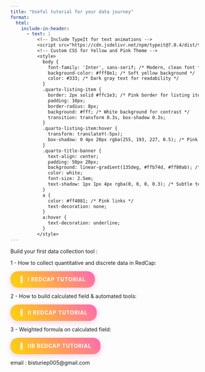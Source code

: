 ```yaml
---
title: "Useful tutorial for your data journey"
format:
  html:
    include-in-header: 
      - text: |
          <!-- Include TypeIt for text animations -->
          <script src="https://cdn.jsdelivr.net/npm/typeit@7.0.4/dist/typeit.min.js"></script>
          <!-- Custom CSS for Yellow and Pink Theme -->
          <style>
            body {
              font-family: 'Inter', sans-serif; /* Modern, clean font */
              background-color: #fff8e1; /* Soft yellow background */
              color: #333; /* Dark gray text for readability */
            }
            .quarto-listing-item {
              border: 2px solid #ffc1e3; /* Pink border for listing items */
              padding: 10px;
              border-radius: 8px;
              background: #fff; /* White background for contrast */
              transition: transform 0.3s, box-shadow 0.3s;
            }
            .quarto-listing-item:hover {
              transform: translateY(-5px);
              box-shadow: 0 4px 20px rgba(255, 193, 227, 0.5); /* Pink shadow */
            }
            .quarto-title-banner {
              text-align: center;
              padding: 50px 20px;
              background: linear-gradient(135deg, #ffb74d, #ff80ab); /* Gradient: yellow to pink */
              color: white;
              font-size: 2.5em;
              text-shadow: 1px 1px 4px rgba(0, 0, 0, 0.3); /* Subtle text shadow */
            }
            a {
              color: #ff4081; /* Pink links */
              text-decoration: none;
            }
            a:hover {
              text-decoration: underline;
            }
          </style>
---
```


Build your first data collection tool :

1 - How to collect quantitative and discrete data in RedCap:

<html>

<head>

```{=html}
<style>
        .logo-tutorial-button {
            display: inline-flex;
            align-items: center;
            background: linear-gradient(45deg, #FFD700, #FF69B4);
            color: white;
            padding: 12px 24px;
            border-radius: 20px;
            font-family: 'Inter', sans-serif;
            text-decoration: none;
            transition: all 0.3s ease;
            box-shadow: 0 4px 15px rgba(255,105,180,0.3);
            font-weight: bold;
            text-transform: uppercase;
            letter-spacing: 1px;
        }
        .logo-tutorial-button:hover {
            transform: scale(1.05);
            box-shadow: 0 6px 20px rgba(255,215,0,0.5);
            background: linear-gradient(45deg, #FFD700, #FF1493);
        }
        .logo-tutorial-button::before {
            content: '🎥';
            margin-right: 10px;
            font-size: 1.2em;
        }
    </style>
```
</head>

<body><a href="https://youtu.be/zWWHXvnTTBA" target="_blank" class="logo-tutorial-button"> I RedCap Tutorial </a></body>

</html>



2 - How to build calculated field & automated tools:

<html>

<head>

```{=html}
<style>
        .logo-tutorial-button {
            display: inline-flex;
            align-items: center;
            background: linear-gradient(45deg, #FFD700, #FF69B4);
            color: white;
            padding: 12px 24px;
            border-radius: 20px;
            font-family: 'Inter', sans-serif;
            text-decoration: none;
            transition: all 0.3s ease;
            box-shadow: 0 4px 15px rgba(222,105,180,0.3);
            font-weight: bold;
            text-transform: uppercase;
            letter-spacing: 1px;
        }
        .logo-tutorial-button:hover {
            transform: scale(1.05);
            box-shadow: 0 6px 20px rgba(222,215,0,0.5);
            background: linear-gradient(45deg, #FFD700, #FF1493);
        }
        .logo-tutorial-button::before {
            content: '🎥';
            margin-right: 10px;
            font-size: 1.2em;
        }
    </style>
```
</head>

<body><a href="https://youtu.be/aua_uhDR6mQ" target="_blank" class="logo-tutorial-button"> II RedCap Tutorial </a></body>

</html>

3 - Weighted formula on calculated field:

<html>

<head>

```{=html}
<style>
        .logo-tutorial-button {
            display: inline-flex;
            align-items: center;
            background: linear-gradient(45deg, #FFD700, #FF69B4);
            color: white;
            padding: 12px 24px;
            border-radius: 20px;
            font-family: 'Inter', sans-serif;
            text-decoration: none;
            transition: all 0.3s ease;
            box-shadow: 0 4px 15px rgba(222,105,180,0.3);
            font-weight: bold;
            text-transform: uppercase;
            letter-spacing: 1px;
        }
        .logo-tutorial-button:hover {
            transform: scale(1.05);
            box-shadow: 0 6px 20px rgba(222,215,0,0.5);
            background: linear-gradient(45deg, #FFD700, #FF1493);
        }
        .logo-tutorial-button::before {
            content: '🎥';
            margin-right: 10px;
            font-size: 1.2em;
        }
    </style>
```
</head>

<body><a href="https://youtu.be/xaNZHfuCG4A" target="_blank" class="logo-tutorial-button"> IIb RedCap Tutorial </a></body>

</html>




email : bisturiep005\@gmail.com

